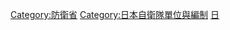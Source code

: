 {{main|幕僚监部}}

[[Category:防衛省|Category:防衛省]]
[[Category:日本自衛隊單位與編制|Category:日本自衛隊單位與編制]]
[[Category:參謀部|日]]